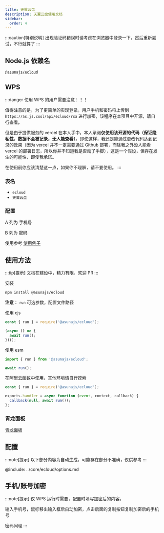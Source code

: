 ```yaml
---
title: 天翼云盘
description: 天翼云盘使用文档
sidebar:
  order: 4
---
```


:::caution[特别说明]
出现验证码错误时请考虑在浏览器中登录一下，然后重新尝试，不行就算了
:::

## Node.js 依赖名

[`@asunajs/ecloud`](https://www.npmjs.com/package/@asunajs/ecloud)

## WPS

:::danger
使用 WPS 的用户需要注意！！！

值得注意的是，为了更简单的实现登录，用户手机和密码将上传到 `https://as.js.cool/api/ecloud/rsa` 进行加密，该程序在本项目中开源，请自行查看。

但是由于提供服务的 vercel 在本人手中，本人承诺**仅使用该开源的代码（保证隐私性，数据不会被记录，无人能查看）**。即使这样，我还是能通过更改代码达到记录的效果（因为 vercel 并不一定需要通过 Github 部署，而除我之外没人能看 vercel 的部署日志，所以你并不知道我是否动了手脚），这是一个假设，但存在发生的可能性，即使我承诺。

在使用前你应该清楚这一点，如果你不理解，请不要使用。
:::

### 表名

- `ecloud`
- `天翼云盘`

### 配置

A 列为 手机号

B 列为 密码

使用参考 [使用例子](/demo/wps/)

## 使用方法

:::tip[提示]
文档在建设中，精力有限，欢迎 PR
:::

安装

```bash
npm install @asunajs/ecloud
```

**注意：** `run` 可选参数，配置文件路径

使用 cjs

```js
const { run } = require('@asunajs/ecloud');

(async () => {
  await run();
})();
```

使用 esm

```js
import { run } from '@asunajs/ecloud';

await run();
```

在阿里云函数中使用，其他环境请自行摸索

```js
const { run } = require('@asunajs/ecloud');

exports.handler = async function (event, context, callback) {
  callback(null, await run());
};
```

### 青龙面板

[青龙面板](/guides/qinglong/)

## 配置

:::note[提示]
以下部分内容为自动生成，可能存在部分不准确，仅供参考
:::

@include: ../core/ecloud/options.md

## 手机/账号加密

:::note[提示]
仅 WPS 运行时需要，配置时填写加密后的内容。

输入手机号，鼠标移出输入框后自动加密，点击后面的复制按钮复制加密后的手机号

密码同理
:::


<RsaEncrypt name="haha" client:only="solid-js"></RsaEncrypt>
